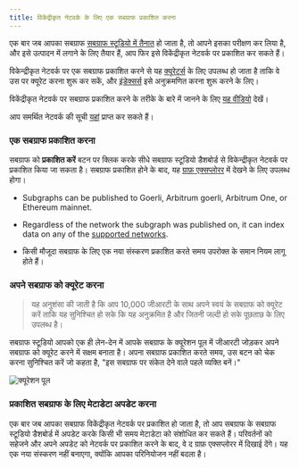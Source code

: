 ```yaml
---
title: विकेंद्रीकृत नेटवर्क के लिए एक सबग्राफ प्रकाशित करना
---
```


एक बार जब आपका सबग्राफ [सबग्राफ स्टूडियो में तैनात](/deploying/deploying-a-subgraph-to-studio) हो जाता है, तो आपने इसका परीक्षण कर लिया है, और इसे उत्पादन में लगाने के लिए तैयार हैं, आप फिर इसे विकेंद्रीकृत नेटवर्क पर प्रकाशित कर सकते हैं।

विकेन्द्रीकृत नेटवर्क पर एक सबग्राफ प्रकाशित करने से यह [क्यूरेटर्स](/network/curating) के लिए उपलब्ध हो जाता है ताकि वे उस पर क्यूरेट करना शुरू कर सकें, और [इंडेक्सर्स](/network/indexing) इसे अनुक्रमणित करना शुरू करने के लिए।

विकेंद्रीकृत नेटवर्क पर सबग्राफ प्रकाशित करने के तरीके के बारे में जानने के लिए [यह वीडियो](https://youtu.be/HfDgC2oNnwo?t=580) देखें।

आप समर्थित नेटवर्क की सूची [यहां](/Developing/supported-networks) प्राप्त कर सकते हैं।

### एक सबग्राफ प्रकाशित करना

सबग्राफ को **प्रकाशित करें** बटन पर क्लिक करके सीधे सबग्राफ स्टूडियो डैशबोर्ड से विकेन्द्रीकृत नेटवर्क पर प्रकाशित किया जा सकता है। सबग्राफ प्रकाशित होने के बाद, यह [ग्राफ़ एक्सप्लोरर](https://thegraph.com/explorer/) में देखने के लिए उपलब्ध होगा।

- Subgraphs can be published to Goerli, Arbitrum goerli, Arbitrum One, or Ethereum mainnet.

- Regardless of the network the subgraph was published on, it can index data on any of the [supported networks](/developing/supported-networks).

- किसी मौजूदा सबग्राफ के लिए एक नया संस्करण प्रकाशित करते समय उपरोक्त के समान नियम लागू होते हैं।

### अपने सबग्राफ को क्यूरेट करना

> यह अनुशंसा की जाती है कि आप 10,000 जीआरटी के साथ अपने स्वयं के सबग्राफ को क्यूरेट करें ताकि यह सुनिश्चित हो सके कि यह अनुक्रमित है और जितनी जल्दी हो सके पूछताछ के लिए उपलब्ध है।

सबग्राफ स्टूडियो आपको एक ही लेन-देन में आपके सबग्राफ के क्यूरेशन पूल में जीआरटी जोड़कर अपने सबग्राफ को क्यूरेट करने में सक्षम बनाता है। अपना सबग्राफ प्रकाशित करते समय, उस बटन को चेक करना सुनिश्चित करें जो कहता है, "इस सबग्राफ पर संकेत देने वाले पहले व्यक्ति बनें।"

![क्यूरेशन पूल](/img/curate-own-subgraph-tx.png)

### प्रकाशित सबग्राफ के लिए मेटाडेटा अपडेट करना

एक बार जब आपका सबग्राफ विकेंद्रीकृत नेटवर्क पर प्रकाशित हो जाता है, तो आप सबग्राफ के सबग्राफ स्टूडियो डैशबोर्ड में अपडेट करके किसी भी समय मेटाडेटा को संशोधित कर सकते हैं। परिवर्तनों को सहेजने और अपने अपडेट को नेटवर्क पर प्रकाशित करने के बाद, वे द ग्राफ़ एक्सप्लोरर में दिखाई देंगे। यह एक नया संस्करण नहीं बनाएगा, क्योंकि आपका परिनियोजन नहीं बदला है।
